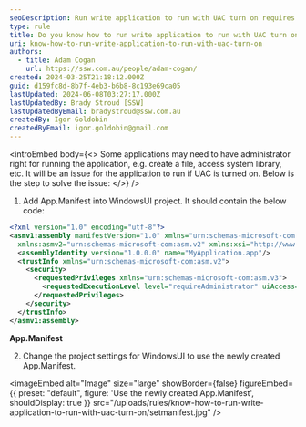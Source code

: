 ```yaml
---
seoDescription: Run write application to run with UAC turn on requires adding App.Manifest and setting project settings for WindowsUI using requestedExecutionLevel level="requireAdministrator".
type: rule
title: Do you know how to run write application to run with UAC turn on?
uri: know-how-to-run-write-application-to-run-with-uac-turn-on
authors:
  - title: Adam Cogan
    url: https://ssw.com.au/people/adam-cogan/
created: 2024-03-25T21:18:12.000Z
guid: d159fc8d-8b7f-4eb3-b6b8-8c193e69ca05
lastUpdated: 2024-06-08T03:27:17.000Z
lastUpdatedBy: Brady Stroud [SSW]
lastUpdatedByEmail: bradystroud@ssw.com.au
createdBy: Igor Goldobin
createdByEmail: igor.goldobin@gmail.com
---
```


<introEmbed
  body={<>
Some applications may need to have administrator right for running the application, e.g. create a file, access system library, etc. It will be an issue for the application to run if UAC is turned on. Below is the step to solve the issue:
  </>}
/>
1. Add App.Manifest into WindowsUI project. It should contain the below code:

```xml
<?xml version="1.0" encoding="utf-8"?>
<asmv1:assembly manifestVersion="1.0" xmlns="urn:schemas-microsoft-com:asm.v1" xmlns:asmv1="urn:schemas-microsoft-com:asm.v1"
  xmlns:asmv2="urn:schemas-microsoft-com:asm.v2" xmlns:xsi="http://www.w3.org/2001/XMLSchema-instance">
  <assemblyIdentity version="1.0.0.0" name="MyApplication.app"/>
  <trustInfo xmlns="urn:schemas-microsoft-com:asm.v2">
    <security>
      <requestedPrivileges xmlns="urn:schemas-microsoft-com:asm.v3">
        <requestedExecutionLevel level="requireAdministrator" uiAccess="false" />
      </requestedPrivileges>
    </security>
  </trustInfo>
</asmv1:assembly>
```

**App.Manifest**

2. Change the project settings for WindowsUI to use the newly created App.Manifest.


<imageEmbed
  alt="Image"
  size="large"
  showBorder={false}
  figureEmbed={{
    preset: "default",
    figure: 'Use the newly created App.Manifest',
    shouldDisplay: true
  }}
  src="/uploads/rules/know-how-to-run-write-application-to-run-with-uac-turn-on/setmanifest.jpg"
/>

